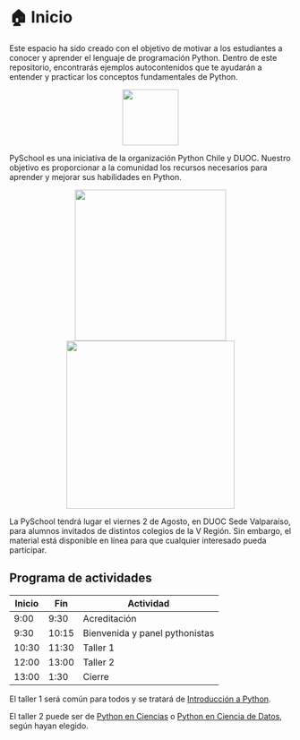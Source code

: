 # 🏠 Inicio

Este espacio ha sido creado con el objetivo de motivar a los estudiantes a conocer y aprender el lenguaje de programación Python. Dentro de este repositorio, encontrarás ejemplos autocontenidos que te ayudarán a entender y practicar los conceptos fundamentales de Python.

<center>
<img src="images/cover.png" width="100">
</center>

PySchool es una iniciativa de la organización Python Chile y DUOC. Nuestro objetivo es proporcionar a la comunidad los recursos necesarios para aprender y mejorar sus habilidades en Python.

<center>
<img src="images/pythonchile.png" width="270">
<img src="images/DUOC_1.png" width="300">
</center>

La PySchool tendrá lugar el viernes 2 de Agosto, en DUOC Sede Valparaíso, para alumnos invitados de distintos colegios de la V Región. Sin embargo, el material está disponible en línea para que cualquier interesado pueda participar.

## Programa de actividades

| Inicio | Fin  | Actividad                |
|--------|------|--------------------------|
| 9:00   | 9:30 | Acreditación             |
| 9:30   | 10:15| Bienvenida y panel pythonistas |
| 10:30  | 11:30| Taller 1                 |
| 12:00  | 13:00| Taller 2                 |
| 13:00  | 1:30 | Cierre                   |

El taller 1 será común para todos y se tratará de [Introducción a Python](talleres/taller_1.html).

El taller 2 puede ser de [Python en Ciencias](talleres/taller_2.html) o [Python en Ciencia de Datos](talleres/taller_3.qmd.html), según hayan elegido.    
